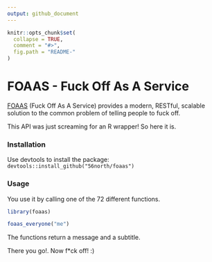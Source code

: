 ```yaml
---
output: github_document
---
```


<!-- README.md is generated from README.Rmd. Please edit that file -->

```r
knitr::opts_chunk$set(
  collapse = TRUE,
  comment = "#>",
  fig.path = "README-"
)
```

# FOAAS - Fuck Off As A Service

[FOAAS](https://www.foaas.com/) (Fuck Off As A Service) provides a modern, RESTful, scalable solution to the common problem of telling people to fuck off.

This API was just screaming for an R wrapper! So here it is.

### Installation

Use devtools to install the package:
`devtools::install_github("56north/foaas")`

### Usage
You use it by calling one of the 72 different functions.

```r
library(foaas)

foaas_everyone("me")
```

The functions return a message and a subtitle. 

There you go!. Now f*ck off! :)
